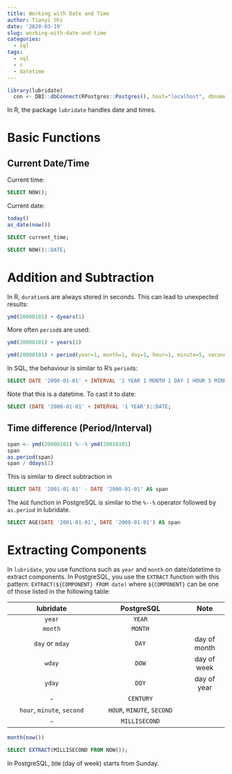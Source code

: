 ```yaml
---
title: Working with Date and Time
author: Tianyi Shi
date: '2020-03-19'
slug: working-with-date-and-time
categories:
  - sql
tags:
  - sql
  - r
  - datetime
---
```


```r
library(lubridate)
  con <- DBI::dbConnect(RPostgres::Postgres(), host="localhost", dbname="postgres", user='postgres', password='123qazpl,')
```

In R, the package `lubridate` handles date and times. 

# Basic Functions

## Current Date/Time

Current time:

```sql
SELECT NOW();
```

Current date:

```r
today()
as_date(now())
```

```sql
SELECT current_time;
```

```sql
SELECT NOW()::DATE;
```

# Addition and Subtraction

In R, `duration`s are always stored in seconds. This can lead to unexpected results:

```r
ymd(20000101) + dyears(1)
```

More often `period`s are used:

```r
ymd(20000101) + years(1)
```

```r
ymd(20000101) + period(year=1, month=1, day=1, hour=1, minute=5, second=15)
```


In SQL, the behaviour is similar to R's `period`s:

```sql
SELECT DATE '2000-01-01' + INTERVAL '1 YEAR 1 MONTH 1 DAY 1 HOUR 5 MINUTE 15 SECOND' AS new_date;
```

Note that this is a datetime. To cast it to date:

```sql
SELECT (DATE '2000-01-01' + INTERVAL '1 YEAR')::DATE;
```

## Time difference (Period/Interval)

```r
span <- ymd(20000101) %--% ymd(20010101)
span
as.period(span)
span / ddays(1)
```

This is similar to direct subtraction in 

```sql
SELECT DATE '2001-01-01' - DATE '2000-01-01' AS span
```

The `AGE` function in PostgreSQL is similar to the `%--%` operator followed by `as.period` in lubridate.

```sql
SELECT AGE(DATE '2001-01-01', DATE '2000-01-01') AS span
```

# Extracting Components

In `lubridate`, you use functions such as `year` and `month` on date/datetime to extract components. In PostgreSQL, you use the `EXTRACT` function with this pattern: `EXTRACT(${COMPONENT} FROM date)` where `${COMPONENT}` can be one of those listed in the following table:

|         lubridate          |         PostgreSQL         |     Note     |
| :------------------------: | :------------------------: | :----------: |
|           `year`           |           `YEAR`           |              |
|          `month`           |          `MONTH`           |              |
|      `day` or `mday`       |           `DAY`            | day of month |
|           `wday`           |           `DOW`            | day of week  |
|           `yday`           |           `DOY`            | day of year  |
|             -              |         `CENTURY`          |              |
| `hour`, `minute`, `second` | `HOUR`, `MINUTE`, `SECOND` |              |
|             -              |       `MILLISECOND`        |              |

```r
month(now())
```

```sql
SELECT EXTRACT(MILLISECOND FROM NOW());
```




In PostgreSQL, `DOW` (day of week) starts from Sunday.
